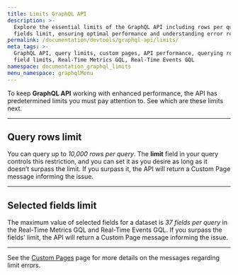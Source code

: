 ```yaml
---
title: Limits GraphQL API
description: >-
  Explore the essential limits of the GraphQL API including rows per query and
  fields limit, ensuring optimal performance and understanding error responses.
permalink: /documentation/devtools/graphql-api/limits/
meta_tags: >-
  GraphQL API, query limits, custom pages, API performance, querying rows,
  field limits, Real-Time Metrics GQL, Real-Time Events GQL
namespace: documentation_graphql_limits
menu_namespace: graphqlMenu
---
```


To keep **GraphQL API** working with enhanced performance, the API has predetermined limits you must pay attention to. See which are these limits next.

---

## Query rows limit

You can query up to *10,000 rows per query*. The **limit** field in your query controls this restriction, and you can set it as you desire as long as it doesn’t surpass the limit. If you surpass it, the API will return a Custom Page message informing the issue.

---

## Selected fields limit

The maximum value of selected fields for a dataset is *37 fields per query* in the Real-Time Metrics GQL and Real-Time Events GQL. If you surpass the fields' limit, the API will return a Custom Page message informing the issue.

---

See the [Custom Pages](/en/documentation/devtools/graphql-api/error-responses/) page for more details on the messages regarding limit errors.




